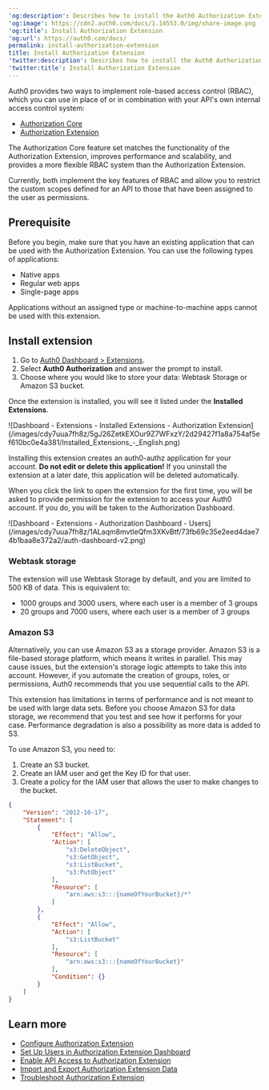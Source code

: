 ---
'og:description': Describes how to install the Auth0 Authorization Extension.
'og:image': https://cdn2.auth0.com/docs/1.14553.0/img/share-image.png
'og:title': Install Authorization Extension
'og:url': https://auth0.com/docs/
permalink: install-authorization-extension
title: Install Authorization Extension
'twitter:description': Describes how to install the Auth0 Authorization Extension.
'twitter:title': Install Authorization Extension
---
<Callout icon="file-lines" color="#0EA5E9" iconType="regular">

Auth0 provides two ways to implement role-based access control (RBAC), which you can use in place of or in combination with your API's own internal access control system:

* [Authorization Core](/docs/manage-users/access-control/rbac)
* [Authorization Extension](/docs/customize/extensions/authorization-extension)

The Authorization Core feature set matches the functionality of the Authorization Extension, improves performance and scalability, and provides a more flexible RBAC system than the Authorization Extension.

Currently, both implement the key features of RBAC and allow you to restrict the custom scopes defined for an API to those that have been assigned to the user as permissions.

</Callout>

## Prerequisite

Before you begin, make sure that you have an existing application that can be used with the Authorization Extension. You can use the following types of applications:

* Native apps
* Regular web apps
* Single-page apps

Applications without an assigned type or machine-to-machine apps cannot be used with this extension.

## Install extension

1. Go to [Auth0 Dashboard > Extensions](https://manage.auth0.com/#/extensions).
2. Select **Auth0 Authorization** and answer the prompt to install.
3. Choose where you would like to store your data: Webtask Storage or Amazon S3 bucket.

Once the extension is installed, you will see it listed under the **Installed Extensions**.

<Frame>![Dashboard - Extensions - Installed Extensions - Authorization Extension](/images/cdy7uua7fh8z/5gJ26ZetkEXOur9Z7WFxzY/2d29427f1a8a754af5ef610bc0e4a381/Installed_Extensions_-_English.png)</Frame>

<Warning>

Installing this extension creates an auth0-authz application for your account. **Do not edit or delete this application!** If you uninstall the extension at a later date, this application will be deleted automatically.

</Warning>

When you click the link to open the extension for the first time, you will be asked to provide permission for the extension to access your Auth0 account. If you do, you will be taken to the Authorization Dashboard.

<Frame>![Dashboard - Extensions - Authorization Dashboard - Users](/images/cdy7uua7fh8z/1ALaqm8mvtleQfm3XKvBtf/73fb69c35e2eed4dae74b1baa8e372a2/auth-dashboard-v2.png)</Frame>

### Webtask storage

The extension will use Webtask Storage by default, and you are limited to 500 KB of data. This is equivalent to:

* 1000 groups and 3000 users, where each user is a member of 3 groups
* 20 groups and 7000 users, where each user is a member of 3 groups

### Amazon S3

Alternatively, you can use Amazon S3 as a storage provider. Amazon S3 is a file-based storage platform, which means it writes in parallel. This may cause issues, but the extension's storage logic attempts to take this into account. However, if you automate the creation of groups, roles, or permissions, Auth0 recommends that you use sequential calls to the API.

<Callout icon="file-lines" color="#0EA5E9" iconType="regular">

This extension has limitations in terms of performance and is not meant to be used with large data sets. Before you choose Amazon S3 for data storage, we recommend that you test and see how it performs for your case. Performance degradation is also a possibility as more data is added to S3.

</Callout>

To use Amazon S3, you need to:

1. Create an S3 bucket.
2. Create an IAM user and get the Key ID for that user.
3. Create a policy for the IAM user that allows the user to make changes to the bucket.

```json lines expandable
{
    "Version": "2012-10-17",
    "Statement": [
        {
            "Effect": "Allow",
            "Action": [
                "s3:DeleteObject",
                "s3:GetObject",
                "s3:ListBucket",
                "s3:PutObject"
            ],
            "Resource": [
                "arn:aws:s3:::{nameOfYourBucket}/*"
            ]
        },
        {
            "Effect": "Allow",
            "Action": [
                "s3:ListBucket"
            ],
            "Resource": [
                "arn:aws:s3:::{nameOfYourBucket}"
            ],
            "Condition": {}
        }
    ]
}
```






## Learn more

* [Configure Authorization Extension](/docs/customize/extensions/authorization-extension/configure-authorization-extension)
* [Set Up Users in Authorization Extension Dashboard](/docs/customize/extensions/authorization-extension/set-up-authorization-extension-users)
* [Enable API Access to Authorization Extension](/docs/customize/extensions/authorization-extension/enable-api-access-to-authorization-extension)
* [Import and Export Authorization Extension Data](/docs/customize/extensions/authorization-extension/import-and-export-authorization-extension-data)
* [Troubleshoot Authorization Extension](/docs/troubleshoot/authentication-issues/troubleshoot-authorization-extension)